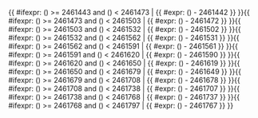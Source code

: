 <includeonly>{{ #ifexpr: ({{{1}}}) >= 2461443 and ({{{1}}}) < 2461473 | {{ #expr: ({{{1}}}) - 2461442 }} }}{{ #ifexpr: ({{{1}}}) >= 2461473 and ({{{1}}}) < 2461503 | {{ #expr: ({{{1}}}) - 2461472 }} }}{{ #ifexpr: ({{{1}}}) >= 2461503 and ({{{1}}}) < 2461532 | {{ #expr: ({{{1}}}) - 2461502 }} }}{{ #ifexpr: ({{{1}}}) >= 2461532 and ({{{1}}}) < 2461562 | {{ #expr: ({{{1}}}) - 2461531 }} }}{{ #ifexpr: ({{{1}}}) >= 2461562 and ({{{1}}}) < 2461591 | {{ #expr: ({{{1}}}) - 2461561 }} }}{{ #ifexpr: ({{{1}}}) >= 2461591 and ({{{1}}}) < 2461620 | {{ #expr: ({{{1}}}) - 2461590 }} }}{{ #ifexpr: ({{{1}}}) >= 2461620 and ({{{1}}}) < 2461650 | {{ #expr: ({{{1}}}) - 2461619 }} }}{{ #ifexpr: ({{{1}}}) >= 2461650 and ({{{1}}}) < 2461679 | {{ #expr: ({{{1}}}) - 2461649 }} }}{{ #ifexpr: ({{{1}}}) >= 2461679 and ({{{1}}}) < 2461708 | {{ #expr: ({{{1}}}) - 2461678 }} }}{{ #ifexpr: ({{{1}}}) >= 2461708 and ({{{1}}}) < 2461738 | {{ #expr: ({{{1}}}) - 2461707 }} }}{{ #ifexpr: ({{{1}}}) >= 2461738 and ({{{1}}}) < 2461768 | {{ #expr: ({{{1}}}) - 2461737 }} }}{{ #ifexpr: ({{{1}}}) >= 2461768 and ({{{1}}}) < 2461797 | {{ #expr: ({{{1}}}) - 2461767 }} }}</includeonly><noinclude>{{Chinese calendar/doc}}

[[Category:農曆模板|{{PAGENAME}}]]
[[Category:使用了分析程序的模板|{{PAGENAME}}]]

</noinclude>